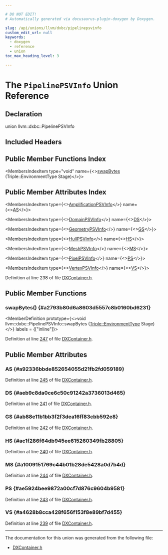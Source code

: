 ```yaml
---

# DO NOT EDIT!
# Automatically generated via docusaurus-plugin-doxygen by Doxygen.

slug: /api/unions/llvm/dxbc/pipelinepsvinfo
custom_edit_url: null
keywords:
  - doxygen
  - reference
  - union
toc_max_heading_level: 3

---
```





# The `PipelinePSVInfo` Union Reference

<DoxygenPage pluginConfig={pluginConfig}>



## Declaration

<CodeBlock>union llvm::dxbc::PipelinePSVInfo</CodeBlock>

## Included Headers

<IncludesList>
<IncludesListItem
  filePath="llvm/BinaryFormat/DXContainer.h"
  permalink="/docs/api/files/include/include/llvm/include/llvm/binaryformat/dxcontainer-h"
  isLocal="true" />
</IncludesList>

## Public Member Functions Index

<MembersIndex>

<MembersIndexItem
  type="void"
  name={<><a href="#a2793b80d6a8603d5557c8b0160bd6231">swapBytes</a> (Triple::EnvironmentType Stage)</>}>
</MembersIndexItem>

</MembersIndex>

## Public Member Attributes Index

<MembersIndex>

<MembersIndexItem
  type={<><a href="/docs/api/structs/llvm/dxbc/amplificationpsvinfo">AmplificationPSVInfo</a></>}
  name={<><a href="#a92336bbde852654055d21fb2fd059189">AS</a></>}>
</MembersIndexItem>

<MembersIndexItem
  type={<><a href="/docs/api/structs/llvm/dxbc/domainpsvinfo">DomainPSVInfo</a></>}
  name={<><a href="#aeb9c8da0ce6c50c91242a3736013d465">DS</a></>}>
</MembersIndexItem>

<MembersIndexItem
  type={<><a href="/docs/api/structs/llvm/dxbc/geometrypsvinfo">GeometryPSVInfo</a></>}
  name={<><a href="#ab88e11b1bb3f2f3dea16ff83cbb592e8">GS</a></>}>
</MembersIndexItem>

<MembersIndexItem
  type={<><a href="/docs/api/structs/llvm/dxbc/hullpsvinfo">HullPSVInfo</a></>}
  name={<><a href="#ac1f286f64db945ee615260349fb28805">HS</a></>}>
</MembersIndexItem>

<MembersIndexItem
  type={<><a href="/docs/api/structs/llvm/dxbc/meshpsvinfo">MeshPSVInfo</a></>}
  name={<><a href="#a1009151769c44b01b28de5428a0d7b4d">MS</a></>}>
</MembersIndexItem>

<MembersIndexItem
  type={<><a href="/docs/api/structs/llvm/dxbc/pixelpsvinfo">PixelPSVInfo</a></>}
  name={<><a href="#ae5924bee9872a00cf7d876c9604b9581">PS</a></>}>
</MembersIndexItem>

<MembersIndexItem
  type={<><a href="/docs/api/structs/llvm/dxbc/vertexpsvinfo">VertexPSVInfo</a></>}
  name={<><a href="#a4628b8cca428f656f153f8e89bf7d455">VS</a></>}>
</MembersIndexItem>

</MembersIndex>


Definition at line 238 of file <a href="/docs/api/files/include/include/llvm/include/llvm/binaryformat/dxcontainer-h">DXContainer.h</a>.

<SectionDefinition>

## Public Member Functions

### swapBytes() {#a2793b80d6a8603d5557c8b0160bd6231}

<MemberDefinition
  prototype={<>void llvm::dxbc::PipelinePSVInfo::swapBytes (<a href="/docs/api/classes/llvm/triple/#a1778f5c464f88710033f7e11e84a9324">Triple::EnvironmentType</a> Stage)</>}
  labels = {["inline"]}>

Definition at line <a href="/docs/api/files/include/include/llvm/include/llvm/binaryformat/dxcontainer-h/#l00247">247</a> of file <a href="/docs/api/files/include/include/llvm/include/llvm/binaryformat/dxcontainer-h">DXContainer.h</a>.
</MemberDefinition>

</SectionDefinition>

<SectionDefinition>

## Public Member Attributes

### AS {#a92336bbde852654055d21fb2fd059189}

<MemberDefinition
  prototype="AmplificationPSVInfo llvm::dxbc::PipelinePSVInfo::AS">

Definition at line <a href="/docs/api/files/include/include/llvm/include/llvm/binaryformat/dxcontainer-h/#l00245">245</a> of file <a href="/docs/api/files/include/include/llvm/include/llvm/binaryformat/dxcontainer-h">DXContainer.h</a>.
</MemberDefinition>

### DS {#aeb9c8da0ce6c50c91242a3736013d465}

<MemberDefinition
  prototype="DomainPSVInfo llvm::dxbc::PipelinePSVInfo::DS">

Definition at line <a href="/docs/api/files/include/include/llvm/include/llvm/binaryformat/dxcontainer-h/#l00241">241</a> of file <a href="/docs/api/files/include/include/llvm/include/llvm/binaryformat/dxcontainer-h">DXContainer.h</a>.
</MemberDefinition>

### GS {#ab88e11b1bb3f2f3dea16ff83cbb592e8}

<MemberDefinition
  prototype="GeometryPSVInfo llvm::dxbc::PipelinePSVInfo::GS">

Definition at line <a href="/docs/api/files/include/include/llvm/include/llvm/binaryformat/dxcontainer-h/#l00242">242</a> of file <a href="/docs/api/files/include/include/llvm/include/llvm/binaryformat/dxcontainer-h">DXContainer.h</a>.
</MemberDefinition>

### HS {#ac1f286f64db945ee615260349fb28805}

<MemberDefinition
  prototype="HullPSVInfo llvm::dxbc::PipelinePSVInfo::HS">

Definition at line <a href="/docs/api/files/include/include/llvm/include/llvm/binaryformat/dxcontainer-h/#l00240">240</a> of file <a href="/docs/api/files/include/include/llvm/include/llvm/binaryformat/dxcontainer-h">DXContainer.h</a>.
</MemberDefinition>

### MS {#a1009151769c44b01b28de5428a0d7b4d}

<MemberDefinition
  prototype="MeshPSVInfo llvm::dxbc::PipelinePSVInfo::MS">

Definition at line <a href="/docs/api/files/include/include/llvm/include/llvm/binaryformat/dxcontainer-h/#l00244">244</a> of file <a href="/docs/api/files/include/include/llvm/include/llvm/binaryformat/dxcontainer-h">DXContainer.h</a>.
</MemberDefinition>

### PS {#ae5924bee9872a00cf7d876c9604b9581}

<MemberDefinition
  prototype="PixelPSVInfo llvm::dxbc::PipelinePSVInfo::PS">

Definition at line <a href="/docs/api/files/include/include/llvm/include/llvm/binaryformat/dxcontainer-h/#l00243">243</a> of file <a href="/docs/api/files/include/include/llvm/include/llvm/binaryformat/dxcontainer-h">DXContainer.h</a>.
</MemberDefinition>

### VS {#a4628b8cca428f656f153f8e89bf7d455}

<MemberDefinition
  prototype="VertexPSVInfo llvm::dxbc::PipelinePSVInfo::VS">

Definition at line <a href="/docs/api/files/include/include/llvm/include/llvm/binaryformat/dxcontainer-h/#l00239">239</a> of file <a href="/docs/api/files/include/include/llvm/include/llvm/binaryformat/dxcontainer-h">DXContainer.h</a>.
</MemberDefinition>

</SectionDefinition>

<hr/>

The documentation for this union was generated from the following file:

<ul>
<li><a href="/docs/api/files/include/include/llvm/include/llvm/binaryformat/dxcontainer-h">DXContainer.h</a></li>
</ul>

</DoxygenPage>
